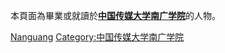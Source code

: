 {{Catnav|頁面分類|人物|校友|大學校友|中國大學校友|中華人民共和國大學校友}}

本頁面為畢業或就讀於'''[[中国传媒大学南广学院|中国传媒大学南广学院]]'''的人物。

[[Category:中國傳媒大學校友|Nanguang]]
[[Category:中国传媒大学南广学院|Category:中国传媒大学南广学院]]